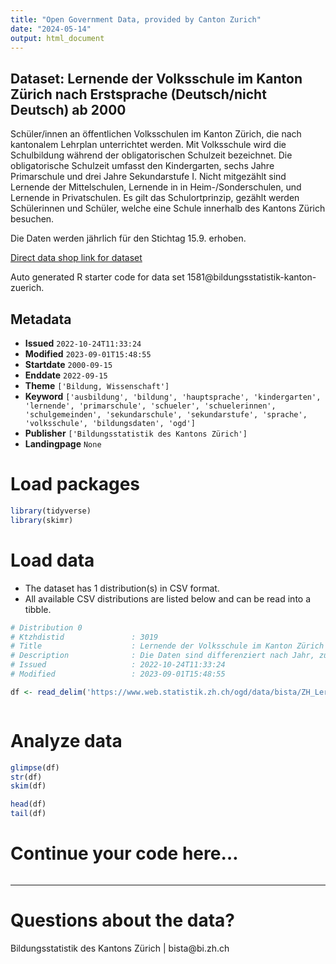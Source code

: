 ```yaml
---
title: "Open Government Data, provided by Canton Zurich"
date: "2024-05-14"
output: html_document
---
```


## Dataset: Lernende der Volksschule im Kanton Zürich nach Erstsprache (Deutsch/nicht Deutsch) ab 2000

Schüler/innen an öffentlichen Volksschulen im Kanton Zürich, die nach kantonalem Lehrplan unterrichtet werden. Mit Volksschule wird die Schulbildung während der obligatorischen Schulzeit bezeichnet. Die obligatorische Schulzeit umfasst den Kindergarten, sechs Jahre Primarschule und drei Jahre Sekundarstufe I. Nicht mitgezählt sind Lernende der Mittelschulen, Lernende in in Heim-/Sonderschulen, und Lernende in Privatschulen. Es gilt das Schulortprinzip, gezählt werden Schülerinnen und Schüler, welche eine Schule innerhalb des Kantons Zürich besuchen.

Die Daten werden jährlich für den Stichtag 15.9. erhoben.

[Direct data shop link for dataset](https://www.zh.ch/de/politik-staat/statistik-daten/datenkatalog.html#/datasets/1581@bildungsstatistik-kanton-zuerich)

Auto generated R starter code for data set 1581@bildungsstatistik-kanton-zuerich.

## Metadata

- **Issued** `2022-10-24T11:33:24`
- **Modified** `2023-09-01T15:48:55`
- **Startdate** `2000-09-15`
- **Enddate** `2022-09-15`
- **Theme** `['Bildung, Wissenschaft']`
- **Keyword** `['ausbildung', 'bildung', 'hauptsprache', 'kindergarten', 'lernende', 'primarschule', 'schueler', 'schuelerinnen', 'schulgemeinden', 'sekundarschule', 'sekundarstufe', 'sprache', 'volksschule', 'bildungsdaten', 'ogd']`
- **Publisher** `['Bildungsstatistik des Kantons Zürich']`
- **Landingpage** `None`


# Load packages

```r

library(tidyverse)
library(skimr)

```

# Load data

-   The dataset has 1 distribution(s) in CSV format.
-   All available CSV distributions are listed below and can be read into a tibble.

```r

# Distribution 0
# Ktzhdistid               : 3019
# Title                    : Lernende der Volksschule im Kanton Zürich nach Erstsprache (Deutsch/nicht Deutsch) ab 2000
# Description              : Die Daten sind differenziert nach Jahr, zuständiger Schulgemeinde und Erstsprache. Bei Zellen kleiner 5 wird nur der Wert "1-5" ausgewiesen. Jahr: Das Jahr ist jeweils das Kalenderjahr der Erhebung, wobei der Stichtag der 15.9. ist. Die Daten für das Jahr 2022 sind somit im Schuljahr 2022/23 erhoben worden und zeigen den Datenstand am 15. September 2022. Schulgemeinde: Hier wir die zuständige Schulgemeinde dargestellt. Das ist üblicherweise die Schulgemeinde des Wohnort. Es entspricht aber nicht in jedem Fall der Schulgemeinde des Schulstandorts der effektiv besucht wird. Erstsprache: Als Erstsprache gilt diejenige Sprache, die als erste erlernt wird. Die Bildungsstatistik erhebt seit 2010 die Erstsprache als Merkmal der Lernenden. Bis zum Jahr 2009 wurde die Muttersprache erhoben. Anzahl: Anzahl der Schülerinnen und Schüler mit der entsprechenden Merkmalskombination.
# Issued                   : 2022-10-24T11:33:24
# Modified                 : 2023-09-01T15:48:55

df <- read_delim('https://www.web.statistik.zh.ch/ogd/data/bista/ZH_Lernende_Volksschule_Regional_Erstsprache.csv')



```

# Analyze data

```r

glimpse(df)
str(df)
skim(df)

head(df)
tail(df)

```

# Continue your code here...

```r

```

------------------------------------------------------------------------

# Questions about the data?

Bildungsstatistik des Kantons Zürich | bista@bi.zh.ch
